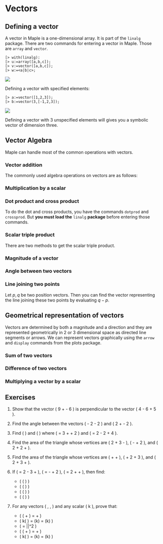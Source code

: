 # Vectors

## Defining a vector 

A vector in Maple is a one-dimensional array. It is part of the `linalg` package. There are two commands for entering a vector in Maple. Those are `array` and `vector`.

```
[> with(linalg): 
[> u:=array([a,b,c]); 
[> v:=vector([a,b,c]); 
[> w:=<a|b|c>; 
```

![](figures/Vectors/fig1.png)

Defining a vector with specified elements: 

```
[> a:=vector([1,2,3]); 
[> b:=vector(3,[-1,2,3]);
```

![](figures/Vectors/fig2.png)

Defining a vector with 3 unspecified elements will gives you a symbolic vector of dimension three.


## Vector Algebra
Maple can handle most of the common operations with vectors. 
  
### Vector addition 
The commonly used algebra operations on vectors are as follows: 

### Multiplication by a scalar

### Dot  product and cross product 

To do the dot and cross products, you have the commands `dotprod` and `crossprod`. 
But **you must load the** `linalg` **package** before entering those commands. 


### Scalar triple product

There are two methods to get the scalar triple product. 

### Magnitude of a vector 

### Angle between two vectors


### Line joining two points 

Let $p,q$  be two position vectors.  Then you can find the vector representing the line joining these two points by evaluating $q-p$. 


## Geometrical representation of vectors

Vectors are determined by both a magnitude and a direction and they are represented geometrically in 2 or 3 dimensional space as directed line segments or arrows. We can represent vectors graphically using the `arrow` and `display` commands from the plots package. 

### Sum of two vectors 

### Difference of two vectors

### Multiplying a vector by a scalar 































## Exercises

1. Show that the vector \( 9\mathbf{i} + \mathbf{j} - 6\mathbf{k} \) is perpendicular to the vector \( 4\mathbf{i} - 6\mathbf{j} + 5\mathbf{k} \).

2. Find the angle between the vectors \( \mathbf{i} - 2\mathbf{j} - 2\mathbf{k} \) and \( 2\mathbf{i} + \mathbf{j} - 2\mathbf{k} \).

3. Find \( \mathbf{a} \times \mathbf{b} \) and \( \mathbf{b} \times \mathbf{a} \) where \( \mathbf{a} = 3\mathbf{i} + \mathbf{j} + 2\mathbf{k} \) and \( \mathbf{b} = 2\mathbf{i} - 2\mathbf{j} + 4\mathbf{k} \).

4. Find the area of the triangle whose vertices are \( 2\mathbf{i} + 3\mathbf{j} - \mathbf{k} \), \( \mathbf{i} - \mathbf{j} + 2\mathbf{k} \), and \( 2\mathbf{i} + 2\mathbf{j} + \mathbf{k} \).

5. Find the area of the triangle whose vertices are \( \mathbf{i} + \mathbf{j} + \mathbf{k} \), \( \mathbf{i} + 2\mathbf{j} + 3\mathbf{k} \), and \( 2\mathbf{i} + 3\mathbf{j} + \mathbf{k} \).

6. If \( \mathbf{a} = 2\mathbf{i} - 3\mathbf{j} + \mathbf{k} \), \( \mathbf{b} = \mathbf{i} - \mathbf{j} + 2\mathbf{k} \), \( \mathbf{c} = 2\mathbf{i} + \mathbf{j} + \mathbf{k} \), then find:
   * \( (\mathbf{a} \times \mathbf{b}) \cdot \mathbf{c} \)
   * \( (\mathbf{b} \times \mathbf{c}) \cdot \mathbf{a} \)
   * \( (\mathbf{a} \times \mathbf{b}) \times \mathbf{c} \)
   * \( (\mathbf{b} \times \mathbf{c}) \times \mathbf{a} \)
   
7. For any vectors \( \mathbf{a}, \mathbf{b}, \mathbf{c} \) and any scalar \( k \), prove that:
   * \( \mathbf{a} \cdot (\mathbf{b} + \mathbf{c}) = \mathbf{a} \cdot \mathbf{b} + \mathbf{a} \cdot \mathbf{c} \)
   * \( k(\mathbf{a} \cdot \mathbf{b}) = (k\mathbf{a}) \cdot \mathbf{b} = \mathbf{a} \cdot (k\mathbf{b}) \)
   * \( \mathbf{a} \cdot \mathbf{a} = |\mathbf{a}|^2 \)
   * \( \mathbf{a} \times (\mathbf{b} + \mathbf{c}) = \mathbf{a} \times \mathbf{b} + \mathbf{a} \times \mathbf{c} \)
   * \( k(\mathbf{a} \times \mathbf{b}) = (k\mathbf{a}) \times \mathbf{b} = \mathbf{a} \times (k\mathbf{b}) \)



